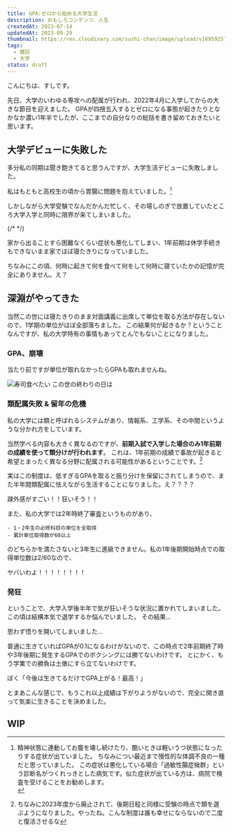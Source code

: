 ```yaml
---
title: GPA:ゼロから始める大学生活
description: おもしろコンテンツ、人生
createdAt: 2023-07-14
updatedAt: 2023-09-29
thumbnail: https://res.cloudinary.com/sushi-chan/image/upload/v1695925763/my-campus-life/56F9C0BE-0ACB-4D23-9C6C-3BDEE11CF2E6_1_201_a_hlnsel.jpg
tags:
  - 雑記
  - 大学
status: draft
---
```



こんにちは、すしです。

先日、大学のいわゆる専攻への配属が行われ、2022年4月に入学してからの大きな節目を迎えました。
GPAが四捨五入するとゼロになる事態が起きたりとなかなか濃い1年半でしたが、ここまでの自分なりの総括を書き留めておきたいと思います。

## 大学デビューに失敗した

多分私の同期は聞き飽きてると思うんですが、大学生活デビューに失敗しました。

私はもともと高校生の頃から胃腸に問題を抱えていました。[^1]

[^1]:
    <div>
      精神状態に連動してお腹を壊し続けたり、酷いときは軽いうつ状態になったりする症状が出ていました。
      ちなみについ最近まで慢性的な体調不良の一種だと思っていました。
      <MessageCard type="info">
        この症状は悪化している場合「過敏性腸症候群」という診断名がつくれっきとした病気です。似た症状が出ている方は、病院で検査を受けることをお勧めします。
      </MessageCard>
    </div>

しかしながら大学受験でなんだかんだ忙しく、その場しのぎで放置していたところ大学入学と同時に限界が来てしまいました。

{/* <TweetCard
  id="1511503037692792834"
  caption="入学式にすら出られなかったこと、今でもちょっと悲しい"
/> */}

家から出ることすら困難なくらい症状も悪化してしまい、1年前期は休学手続きもできないまま家でほぼ寝たきりになっていました。

ちなみにこの頃、何時に起きて何を食べて何をして何時に寝ていたかの記憶が完全にありません。<span className="text-3xl">え？</span>

## 深淵がやってきた

当然この世には寝たきりのまま対面講義に出席して単位を取る方法が存在しないので、1学期の単位がほぼ全部落ちました。
この結果何が起きるか？ということなんですが、私の大学特有の事情もあってとんでもないことになりました。

### GPA、崩壊

当たり前ですが単位が取れなかったらGPAも取れませんね。

![寿司食べたい この世の終わりの日は](https://res.cloudinary.com/sushi-chan/image/upload/v1695918724/my-campus-life/lmaozpszsrs4afjfcp5p.png)

### 類配属失敗 & 留年の危機

私の大学には類と呼ばれるシステムがあり、情報系、工学系、その中間というような分かれ方をしています。

当然学べる内容も大きく異なるのですが、**前期入試で入学した場合のみ1年前期の成績を使って類分けが行われます**。
これは、1年前期の成績で事故が起きると希望とまったく異なる分野に配属される可能性があるということです。[^2]

[^2]: ちなみに2023年度から廃止されて、後期日程と同様に受験の時点で類を選ぶようになりました。やったね。<Spoiler>こんな制度は誰も幸せにならないので二度と復活させるな</Spoiler>

実はこの制度は、低すぎるGPAを取ると振り分けを保留にされてしまうので、また半年間類配属に怯えながら生活することになりました。え？？？？

<TextCard>疎外感がすごい！！狂いそう！！</TextCard>

また、私の大学では2年時終了審査というものがあり、

```text
- 1・2年生の必修科目の単位を全取得
- 累計単位取得数が60以上
```

のどちらかを満たさないと3年生に進級できません。私の1年後期開始時点での取得単位数は$2/60$なので、

<TextCard caption="本当にヤバい">ヤバいわよ！！！！！！！！</TextCard>

### 発狂

ということで、大学入学後半年で気が狂いそうな状況に置かれてしまいました。この頃は結構本気で退学するか悩んでいました。
その結果...

<div className="h-[50vh] flex justify-center content-center flex-wrap">
  <TextCard caption="は？">思わず悟りを開いてしまいました...</TextCard>
</div>

普通に生きていればGPAが0.1になるわけがないので、この時点で2年前期終了時や3年後期に発生するGPAでのボクシングには勝てないわけです。
とにかく、もう学業での勝負は土俵にすら立てないわけです。

<TextCard caption="アホ">
  ぼく「今後は生きてるだけでGPA上がる！最高！」
</TextCard>

とまあこんな感じで、もうこれ以上成績は下がりようがないので、完全に開き直って気楽に生きることを決めました。

## WIP

